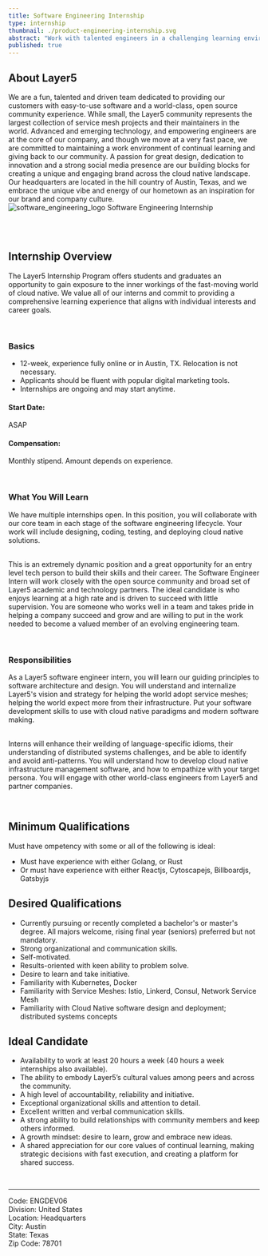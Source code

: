 ```yaml
---
title: Software Engineering Internship
type: internship
thumbnail: ./product-engineering-internship.svg
abstract: "Work with talented engineers in a challenging learning environment as a Layer5 Software Engineer Intern."
published: true
---
```



<CareerWrapper>

<h2>About Layer5</h2>
We are a fun, talented and driven team dedicated to providing our customers with easy-to-use software and a world-class, open source community experience. While small, the Layer5 community represents the largest collection of service mesh projects and their maintainers in the world. Advanced and emerging technology, and empowering engineers are at the core of our company, and though we move at a very fast pace, we are committed to maintaining a work environment of continual learning and giving back to our community. A passion for great design, dedication to innovation and a strong social media presence are our building blocks for creating a unique and engaging brand across the cloud native landscape. Our headquarters are located in the hill country of Austin, Texas, and we embrace the unique vibe and energy of our hometown as an inspiration for our brand and company culture.

<div className="logo">
    <img src={software_engineering_logo} alt="software_engineering_logo" />
    Software Engineering Internship
</div><br/>


<br/><h2>Internship Overview</h2>
The Layer5 Internship Program offers students and graduates an opportunity to gain exposure to the inner workings of the fast-moving world of cloud native. We value all of our interns and commit to providing a comprehensive learning experience that aligns with individual interests and career goals.<br/>

<br/><h3>Basics</h3>
<ul>
    <li>12-week, experience fully online or in Austin, TX. Relocation is not necessary.</li>
    <li>Applicants should be fluent with popular digital marketing tools.</li>
    <li>Internships are ongoing and may start anytime.</li>
</ul>
<h4 className= "same-line" >Start Date: </h4> ASAP
<br/>

<h4 className= "same-line">Compensation:</h4> Monthly stipend. Amount depends on experience.<br/>

<br/><h3>What You Will Learn</h3>
We have multiple internships open. In this position, you will collaborate with our core team in each stage of the software engineering lifecycle. Your work will include designing, coding, testing, and deploying cloud native solutions.<br/>


<br/>This is an extremely dynamic position and a great opportunity for an entry level tech person to build their skills and their career. The Software Engineer Intern will work closely with the open source community and broad set of Layer5 academic and technology partners. The ideal candidate is who enjoys learning at a high rate and is driven to succeed with little supervision. You are someone who works well in a team and takes pride in helping a company succeed and grow and are willing to put in the work needed to become a valued member of an evolving engineering team.<br/>


<br/><h3>Responsibilities</h3>
As a Layer5 software engineer intern, you will learn our guiding principles to software architecture and design. You will understand and internalize Layer5's vision and strategy for helping the world adopt service meshes; helping the world expect more from their infrastructure. Put your software development skills to use with cloud native paradigms and modern software making.<br/>

<br/>Interns will enhance their weilding of language-specific idioms, their understanding of distributed systems challenges, and be able to identify and avoid anti-patterns. You will understand how to develop cloud native infrastructure management software, and how to empathize with your target persona. You will engage with other world-class engineers from Layer5 and partner companies.<br/>


<br/><h2>Minimum Qualifications</h2>
Must have ompetency with some or all of the following is ideal:
<ul>
    <li>Must have experience with either Golang, or Rust</li>
    <li>Or must have experience with either Reactjs, Cytoscapejs, Billboardjs, Gatsbyjs</li>
</ul>

<h2>Desired Qualifications</h2>
<ul>
    <li>Currently pursuing or recently completed a bachelor's or master's degree. All majors welcome, rising final year (seniors) preferred but not mandatory.</li>
    <li>Strong organizational and communication skills.</li>
    <li>Self-motivated.</li>
    <li>Results-oriented with keen ability to problem solve.</li>
    <li>Desire to learn and take initiative.</li>
    <li>Familiarity with Kubernetes, Docker</li>
    <li>Familiarity with Service Meshes: Istio, Linkerd, Consul, Network Service Mesh</li>
    <li>Familiarity with Cloud Native software design and deployment; distributed systems concepts</li>
</ul>


<h2>Ideal Candidate</h2>
<ul>
    <li>Availability to work at least 20 hours a week (40 hours a week internships also available).</li>
    <li>The ability to embody Layer5’s cultural values among peers and across the community.</li>
    <li>A high level of accountability, reliability and initiative.</li>
    <li>Exceptional organizational skills and attention to detail.</li>
    <li>Excellent written and verbal communication skills.</li>
    <li>A strong ability to build relationships with community members and keep others informed.</li>
    <li>A growth mindset: desire to learn, grow and embrace new ideas.</li>
    <li>A shared appreciation for our core values of continual learning, making strategic decisions with fast execution, and creating a platform for shared success.</li>
</ul><br/>

<PositionApply />

<hr />
<p>
Code: ENGDEV06<br/>
Division: United States<br/>
Location: Headquarters<br/>
City: Austin<br/>
State: Texas<br/>
Zip Code: 78701<br/>
</p>


</CareerWrapper>